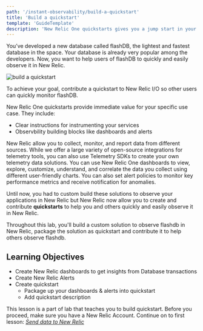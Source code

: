 ```yaml
---
path: '/instant-observability/build-a-quickstart'
title: 'Build a quickstart'
template: 'GuideTemplate'
description: 'New Relic One quickstarts gives you a jump start in your observability journey with New Relic and allow you to quickly and easily observe and monitor your services'
---
```


You’ve developed a new database called flashDB, the lightest and fastest database in the space. Your database is already very popular among the developers. Now, you want to help users of flashDB to quickly and easily observe it in New Relic.

![build a quickstart](../../../images/instant-observability/lab.png)

To achieve your goal, contribute a quickstart to New Relic I/O so other users can quickly monitor flashDB.

New Relic One quickstarts provide immediate value for your specific use case. They include:
- Clear instructions for instrumenting your services
- Observbility building blocks like dashboards and alerts

New Relic allow you to collect, monitor, and report data from different sources. While we offer a large variety of open-source integrations for telemetry tools, you can also use Telemetry SDKs to create your own telemetry data solutions. You can use New Relic One dashboards to view, explore, customize, understand, and correlate the data you collect using different user-friendly charts. You can also set alert policies to monitor key performance metrics and receive notification for anomalies. 

Until now, you had to custom build these solutions to observe your applications in New Relic but New Relic now allow you to create and contribute **quickstarts** to help you and others quickly and easily observe it in New Relic. 

Throughout this lab, you'll build a custom solution to observe flashdb in New Relic, package the solution as quickstart and contribute it to help others observe flashdb. 

## Learning Objectives

- Create New Relic dashboards to get insights from Database transactions 
- Create New Relic Alerts 
- Create quickstart
    - Package up your dashboards & alerts into quickstart
    - Add quickstart description

<Callout variant="important">

This lesson is a part of lab that teaches you to build quickstart. Before you proceed, make sure you have a New Relic Account. Continue on to first lesson: [_Send data to New Relic_](/instant-observability/build-a-quickstart/send-data-to-newrelic)

</Callout>

